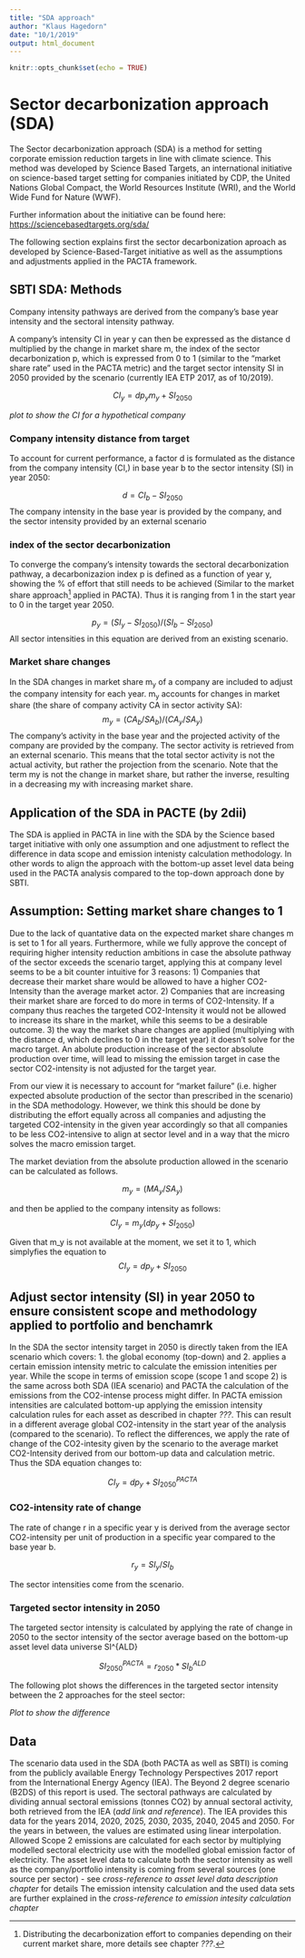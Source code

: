 ```yaml
---
title: "SDA approach"
author: "Klaus Hagedorn"
date: "10/1/2019"
output: html_document
---
```


```r
knitr::opts_chunk$set(echo = TRUE)
```

# Sector decarbonization approach (SDA)
The Sector decarbonization approach (SDA) is a method for setting corporate emission reduction targets in line with climate science. This  method  was  developed  by  Science  Based  Targets,  an  international  initiative  on  science-based  target  setting  for  companies  initiated  by  CDP,  the  United  Nations  Global  Compact,  the  World  Resources  Institute  (WRI),  and  the  World  Wide Fund for Nature (WWF). 

Further information about the initiative can be found here: <https://sciencebasedtargets.org/sda/>

The following section explains first the sector decarbonization aproach as developed by Science-Based-Target initiative as well as the assumptions and adjustments applied in the PACTA framework.

## SBTI SDA: Methods
Company intensity pathways are derived from the company's base year intensity and the sectoral intensity pathway.

A company's intensity CI in year y can then be expressed as the distance d multiplied by the change in market share m, the index of the sector decarbonization p, which is expressed from 0 to 1 (similar to the "market share rate" used in the PACTA metric) and the target sector intensity SI in 2050 provided by the scenario (currently IEA ETP 2017, as of 10/2019).

$$CI_y=dp_ym_y+SI_{2050}$$

*plot to show the CI for a hypothetical company*

### Company intensity distance from target
To account for current performance, a factor d is formulated as the distance from the company intensity (CI,) in base year b to the sector intensity (SI) in year 2050:

$$d = CI_b-SI_{2050}$$
The company intensity in the base year is provided by the company, and the sector intensity provided by an external scenario

### index of the sector decarbonization
To converge the company's intensity towards the sectoral decarbonization pathway, a decarbonizazion index p is defined as a function of year y, showing the % of effort that still needs to be achieved (Similar to the market share approach[^1] applied in PACTA). Thus it is ranging from 1 in the start year to 0 in the target year 2050.

$$p_y=(SI_y-SI_{2050})/(SI_b-SI_{2050})$$
All sector intensities in this equation are derived from an existing scenario.

[^1]: Distributing the decarbonization effort to companies depending on their current market share, more details see chapter *???*.

### Market share changes
In the SDA changes in market share m~y~ of a company are included to adjust the company intensity for each year. m~y~ accounts for changes in market share (the share of company activity CA in sector activity SA):
$$m_y=(CA_b/SA_b)/(CA_y/SA_y)$$
The company's activity in the base year and the projected activity of the company
are provided by the company. The sector activity is retrieved from an external
scenario. This means that the total sector activity is not the actual activity, but rather the projection from the scenario. Note that the term my is not the change in market share, but rather the inverse, resulting in a decreasing my with increasing market share.

## Application of the SDA in PACTE (by 2dii)
The SDA is applied in PACTA in line with the SDA by the Science based target initiative with only one assumption and one adjustment to reflect the difference in data scope and emission intenisty calculation methodology. In other words to align the approach with the bottom-up asset level data being used in the PACTA analysis compared to the top-down approach done by SBTI. 

## Assumption: Setting market share changes to 1
Due to the lack of quantative data on the expected market share changes m is set to 1 for all years.
Furthermore, while we fully approve the concept of requiring higher intensity reduction ambitions in case the absolute pathway of the sector exceeds the scenario target, applying this at company level seems to be a bit counter intuitive for 3 reasons:
1) Companies that decrease their market share would be allowed to have a higher CO2-Intensity than the average market actor. 
2) Companies that are increasing their market share are forced to do more in terms of CO2-Intensity. If a company thus reaches the targeted CO2-Intensity it would not be allowed to increase its share in the market, while this seems to be a desirable outcome.
3) the way the market share changes are applied (multiplying with the distance d, which declines to 0 in the target year) it doesn't solve for the macro target. An abolute production increase of the sector absolute production over time, will lead to missing the emission target in case the sector CO2-intensity is not adjusted for the target year.

From our view it is necessary to account for "market failure" (i.e. higher expected absolute production of the sector than prescribed in the scenario) in the SDA methodology. However, we think this should be done by distributing the effort equally across all companies and adjusting the targeted CO2-intensity in the given year accordingly so that all companies to be less CO2-intensive to align at sector level and in a way that the micro solves the macro emission target.

The market deviation from the absolute production allowed in the scenario can be calculated as follows. 

$$m_y=(MA_y/SA_y)$$

and then be applied to the company intensity as follows:
$$CI_y=m_y(dp_y+SI_{2050})$$

Given that m_y is not available at the moment, we set it to 1, which simplyfies the equation to
$$CI_y=dp_y+SI_{2050}$$

## Adjust sector intensity (SI) in year 2050 to ensure consistent scope and methodology applied to portfolio and benchamrk 
In the SDA the sector intensity target in 2050 is directly taken from the IEA scenario which covers:
1. the global economy (top-down) and 
2. applies a certain emission intensity metric to calculate the emission intenities per year. 
While the scope in terms of emission scope (scope 1 and scope 2) is the same across both SDA (IEA scenario) and PACTA the calculation of the emissions from the CO2-intense process might differ. In PACTA emission intensities are calculated bottom-up applying the emission intensity calculation rules for each asset as described in chapter *???*. This can result in a different average global CO2-intensity in the start year of the analysis (compared to the scenario). To reflect the differences, we apply the rate of change of the CO2-intesity given by the scenario to the average market CO2-Intensity derived from our bottom-up data and calculation metric. Thus the SDA equation changes to:

$$CI_y=dp_y+SI_{2050}^{PACTA}$$

### CO2-intensity rate of change
The rate of change r in a specific year y is derived from the average sector CO2-intensity per unit of production in a specific year compared to the base year b.

$$ r_y=SI_y/SI_b$$  

The sector intensities come from the scenario.

### Targeted sector intensity in 2050
The targeted sector intensity is calculated by applying the rate of change in 2050 to the sector intensity of the sector average based on the bottom-up asset level data universe SI^{ALD}

$$SI_{2050}^{PACTA}=r_{2050}*SI_b^{ALD}$$

The following plot shows the differences in the targeted sector intensity between the 2 approaches for the steel sector: 

*Plot to show the difference*

## Data
The scenario data used in the SDA (both PACTA as well as SBTI) is coming from the publicly available Energy Technology Perspectives 2017 report from the International Energy Agency (IEA). The Beyond 2 degree scenario (B2DS) of this report is used.
The sectoral pathways are calculated by dividing annual sectoral emissions (tonnes CO2) by annual sectoral activity, both retrieved from the IEA (*add link and reference*). The IEA provides this data for the years 2014, 2020, 2025, 2030,
2035, 2040, 2045 and 2050. For the years in between, the values are estimated using linear interpolation. Allowed Scope 2 emissions are calculated for each sector by multiplying modelled sectoral electricity use with the modelled global emission factor of electricity. 
The asset level data to calculate both the sector intensity as well as the company/portfolio intensity is coming from several sources (one source per sector) - see *cross-reference to asset level data description chapter* for details
The emission intensity calculation and the used data sets are further explained in the *cross-reference to emission intesity calculation chapter*